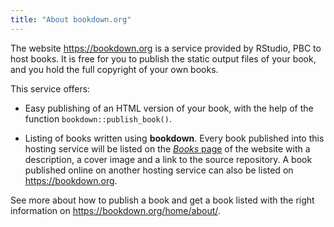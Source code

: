 ```yaml
---
title: "About bookdown.org"
---
```


The website <https://bookdown.org> is a service provided by RStudio, PBC to host books. It is free for you to publish the static output files of your book, and you hold the full copyright of your own books. 

This service offers: 

* Easy publishing of an HTML version of your book, with the help of the function `bookdown::publish_book()`.

* Listing of books written using **bookdown**. Every book published into this hosting service will be listed on the [_Books_ page](https://bookdown.org/home/archive/) of the website with a description, a cover image and a link to the source repository. A book published online on another hosting service can also be listed on <https://bookdown.org>. 

See more about how to publish a book and get a book listed with the right information on <https://bookdown.org/home/about/>.
